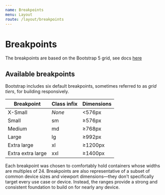 ```yaml
---
name: Breakpoints
menu: Layout
route: /layout/breakpoints
---
```


# Breakpoints

The breakpoints are based on the Bootstrap 5 grid, see docs [here](https://getbootstrap.com/docs/5.0/)

## Available breakpoints

Bootstrap includes six default breakpoints, sometimes referred to as _grid tiers_, for building responsively.

<table style='max-width: 500px'>
  <thead>
    <tr>
      <th>Breakpoint</th>
      <th>Class infix</th>
      <th>Dimensions</th>
    </tr>
  </thead>
  <tbody>
    <tr>
      <td>X-Small</td>
      <td><em>None</em></td>
      <td>&lt;576px</td>
    </tr>
    <tr>
      <td>Small</td>
      <td>sm</td>
      <td>&ge;576px</td>
    </tr>
    <tr>
      <td>Medium</td>
      <td>md</td>
      <td>&ge;768px</td>
    </tr>
    <tr>
      <td>Large</td>
      <td>lg</td>
      <td>&ge;992px</td>
    </tr>
    <tr>
      <td>Extra large</td>
      <td>xl</td>
      <td>&ge;1200px</td>
    </tr>
    <tr>
      <td>Extra extra large</td>
      <td>xxl</td>
      <td>&ge;1400px</td>
    </tr>
  </tbody>
</table>

Each breakpoint was chosen to comfortably hold containers whose widths are multiples of 24.
Breakpoints are also representative of a subset of common device sizes and viewport dimensions—they don't specifically target every use case or device.
Instead, the ranges provide a strong and consistent foundation to build on for nearly any device.